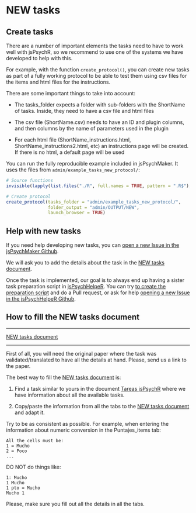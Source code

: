 # NEW tasks {#Newtasks}

## Create tasks

There are a number of important elements the tasks need to have to work well with jsPsychR, so we recommend to use one of the systems we have developed to help with this.

For example, with the function `create_protocol()`, you can create new tasks as part of a fully working protocol to be able to test them using csv files for the items and html files for the instructions.  

There are some important things to take into account:   

- The tasks_folder expects a folder with sub-folders with the ShortName of tasks. Inside, they need to have a csv file and html files  

- The csv file (ShortName.csv) needs to have an ID and plugin columns, and then columns by the name of parameters used in the plugin  

- For each html file (ShortName_instructions.html, ShortName_instructions2.html, etc) an instructions page will be created. If there is no html, a default page will be used  

You can run the fully reproducible example included in jsPsychMaker. It uses the files from `admin/example_tasks_new_protocol/`:  

```r

# Source functions
invisible(lapply(list.files("./R", full.names = TRUE, pattern = ".R$"), source))

# Create protocol
create_protocol(tasks_folder = "admin/example_tasks_new_protocol/", 
                folder_output = "admin/OUTPUT/NEW", 
                launch_browser = TRUE)

```





## Help with new tasks {#HelpNewtasks}
If you need help developing new tasks, you can [open a new Issue in the jsPsychMaker Github](https://github.com/gorkang/jsPsychMaker/issues).

We will ask you to add the details about the task in the [NEW tasks document](https://docs.google.com/spreadsheets/d/1LAsyTZ2ZRP_xLiUBkqmawwnKWgy8OCwq4mmWrrc_rpQ/edit#gid=0).

Once the task is implemented, our goal is to always end up having a sister task preparation script in [jsPsychHelpeR](https://github.com/gorkang/jsPsychHelpeR). You can try [to create the preparation script](#create-new-tasks) and do a Pull request, or ask for help [opening a new Issue in the jsPsychHelpeR Github](https://github.com/gorkang/jsPsychHelpeR/issues).


## How to fill the NEW tasks document

---  

[NEW tasks document](https://docs.google.com/spreadsheets/d/1LAsyTZ2ZRP_xLiUBkqmawwnKWgy8OCwq4mmWrrc_rpQ/edit#gid=0)  

---  

First of all, you will need the original paper where the task was validated/translated to have all the details at hand. Please, send us a link to the paper.  

The best way to fill the [NEW tasks document](https://docs.google.com/spreadsheets/d/1LAsyTZ2ZRP_xLiUBkqmawwnKWgy8OCwq4mmWrrc_rpQ/edit#gid=0) is:  

1. Find a task similar to yours in the document [Tareas jsPsychR](https://docs.google.com/spreadsheets/d/1Eo0F4GcmqWZ1cghTpQlA4aHsc8kTABss-HAeimE2IqA/edit#gid=0) where we have information about all the available tasks.  

2. Copy/paste the information from all the tabs to the [NEW tasks document](https://docs.google.com/spreadsheets/d/1LAsyTZ2ZRP_xLiUBkqmawwnKWgy8OCwq4mmWrrc_rpQ/edit#gid=0) and adapt it.  



Try to be as consistent as possible. For example, when entering the information about numeric conversion in the Puntajes_items tab:

    All the cells must be:  
    1 = Mucho  
    2 = Poco  
    ...

DO NOT do things like:

    1: Mucho  
    1 Mucho  
    1 pto = Mucho  
    Mucho 1  

Please, make sure you fill out all the details in all the tabs.
